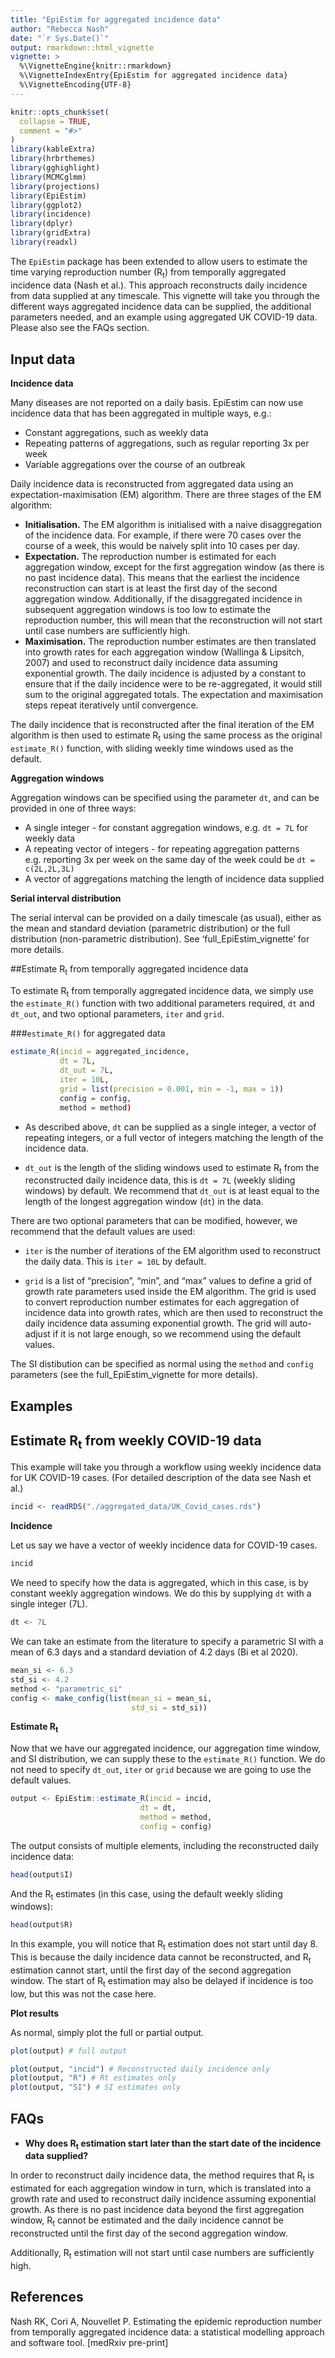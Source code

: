```yaml
---
title: "EpiEstim for aggregated incidence data"
author: "Rebecca Nash"
date: "`r Sys.Date()`"
output: rmarkdown::html_vignette
vignette: >
  %\VignetteEngine{knitr::rmarkdown}
  %\VignetteIndexEntry{EpiEstim for aggregated incidence data}
  %\VignetteEncoding{UTF-8}
---
```


```r
knitr::opts_chunk$set(
  collapse = TRUE,
  comment = "#>"
)
library(kableExtra)
library(hrbrthemes)
library(gghighlight)
library(MCMCglmm)
library(projections)
library(EpiEstim) 
library(ggplot2)
library(incidence)
library(dplyr)
library(gridExtra)
library(readxl)
```

The `EpiEstim` package has been extended to allow users to estimate the time varying reproduction number (R~t~) from temporally aggregated incidence data (Nash et al.). This approach reconstructs daily incidence from data supplied at any timescale. This vignette will take you through the different ways aggregated incidence data can be supplied, the additional parameters needed, and an example using aggregated UK COVID-19 data. Please also see the FAQs section.


<div style="margin-top:30px;">
## Input data
</div>
**Incidence data**

Many diseases are not reported on a daily basis. EpiEstim can now use incidence data that has been aggregated in multiple ways, e.g.:

- Constant aggregations, such as weekly data
- Repeating patterns of aggregations, such as regular reporting 3x per week 
- Variable aggregations over the course of an outbreak

Daily incidence data is reconstructed from aggregated data using an expectation-maximisation (EM) algorithm. There are three stages of the EM algorithm:

- **Initialisation.** The EM algorithm is initialised with a naive disaggregation of the incidence data. For example, if there were 70 cases over the course of a week, this would be naively split into 10 cases per day.
- **Expectation.** The reproduction number is estimated for each aggregation window, except for the first aggregation window (as there is no past incidence data). This means that the earliest the incidence reconstruction can start is at least the first day of the second aggregation window. Additionally, if the disaggregated incidence in subsequent aggregation windows is too low to estimate the reproduction number, this will mean that the reconstruction will not start until case numbers are sufficiently high.
- **Maximisation.** The reproduction number estimates are then translated into growth rates for each aggregation window (Wallinga & Lipsitch, 2007) and used to reconstruct daily incidence data assuming exponential growth. The daily incidence is adjusted by a constant to ensure that if the daily incidence were to be re-aggregated, it would still sum to the original aggregated totals. The expectation and maximisation steps repeat iteratively until convergence.

The daily incidence that is reconstructed after the final iteration of the EM algorithm is then used to estimate R~t~ using the same process as the original `estimate_R()` function, with sliding weekly time windows used as the default.

**Aggregation windows**

Aggregation windows can be specified using the parameter `dt`, and can be provided in one of three ways:

- A single integer - for constant aggregation windows, e.g. `dt = 7L` for weekly data
- A repeating vector of integers - for repeating aggregation patterns e.g. reporting 3x per week on the same day of the week could be `dt = c(2L,2L,3L)`
- A vector of aggregations matching the length of incidence data supplied

**Serial interval distribution**

The serial interval can be provided on a daily timescale (as usual), either as the mean and standard deviation (parametric distribution) or the full distribution (non-parametric distribution). See 'full_EpiEstim_vignette' for more details. 


##Estimate R~t~ from temporally aggregated incidence data

To estimate R~t~ from temporally aggregated incidence data, we simply use the `estimate_R()` function with two additional parameters required, `dt` and `dt_out`, and two optional parameters, `iter` and `grid`. 


###`estimate_R()` for aggregated data

```r
estimate_R(incid = aggregated_incidence,
           dt = 7L,
           dt_out = 7L,
           iter = 10L,
           grid = list(precision = 0.001, min = -1, max = 1))
           config = config,
           method = method)

```


- As described above, `dt` can be supplied as a single integer, a vector of repeating integers, or a full vector of integers matching the length of the incidence data.

- `dt_out` is the length of the sliding windows used to estimate R~t~ from the reconstructed daily incidence data, this is `dt = 7L` (weekly sliding windows) by default. We recommend that `dt_out` is at least equal to the length of the longest aggregation window (`dt`) in the data. 

There are two optional parameters that can be modified, however, we recommend that the default values are used:

- `iter` is the number of iterations of the EM algorithm used to reconstruct the daily data. This is `iter = 10L` by default.

- `grid` is a list of "precision", "min", and "max" values to define a grid of growth rate parameters used inside the EM algorithm. The grid is used to convert reproduction number estimates for each aggregation of incidence data into growth rates, which are then used to reconstruct the daily incidence data assuming exponential growth. The grid will auto-adjust if it is not large enough, so we recommend using the default values.

The SI distibution can be specified as normal using the `method` and `config` parameters (see the full_EpiEstim_vignette for more details).


<div style="margin-top:30px;">
# Examples
</div>

## Estimate R~t~ from weekly COVID-19 data

This example will take you through a workflow using weekly incidence data for UK COVID-19 cases. (For detailed description of the data see Nash et al.)

```r
incid <- readRDS("./aggregated_data/UK_Covid_cases.rds")
```

**Incidence**

Let us say we have a vector of weekly incidence data for COVID-19 cases. 

```r
incid
```

We need to specify how the data is aggregated, which in this case, is by constant weekly aggregation windows. We do this by supplying `dt` with a single integer (7L).

```r
dt <- 7L
```

We can take an estimate from the literature to specify a parametric SI with a mean of 6.3 days and a standard deviation of 4.2 days (Bi et al 2020).

```r
mean_si <- 6.3
std_si <- 4.2
method <- "parametric_si"
config <- make_config(list(mean_si = mean_si,
                           std_si = std_si))
```

**Estimate R~t~**

Now that we have our aggregated incidence, our aggregation time window, and SI distribution, we can supply these to the `estimate_R()` function. We do not need to specify `dt_out`, `iter` or `grid` because we are going to use the default values.

```r
output <- EpiEstim::estimate_R(incid = incid,
                             dt = dt,
                             method = method,
                             config = config)
```

The output consists of multiple elements, including the reconstructed daily incidence data:

```r
head(output$I)
```

And the R~t~ estimates (in this case, using the default weekly sliding windows): 

```r
head(output$R)
```

In this example, you will notice that R~t~ estimation does not start until day 8. This is because the daily incidence data cannot be reconstructed, and R~t~ estimation cannot start, until the first day of the second aggregation window. The start of R~t~ estimation may also be delayed if incidence is too low, but this was not the case here.

**Plot results**

As normal, simply plot the full or partial output.

```r
plot(output) # full output

plot(output, "incid") # Reconstructed daily incidence only
plot(output, "R") # Rt estimates only
plot(output, "SI") # SI estimates only
```

<div style="margin-top:30px;">
# FAQs
</div>

* **Why does R~t~ estimation start later than the start date of the incidence data supplied?**

In order to reconstruct daily incidence data, the method requires that R~t~ is estimated for each aggregation window in turn, which is translated into a growth rate and used to reconstruct daily incidence assuming exponential growth. As there is no past incidence data beyond the first aggregation window, R~t~ cannot be estimated and the daily incidence cannot be reconstructed until the first day of the second aggregation window.

Additionally, R~t~ estimation will not start until case numbers are sufficiently high.



## References

Nash RK, Cori A, Nouvellet P. Estimating the epidemic reproduction number from temporally aggregated incidence data: a statistical modelling approach and software tool. [medRxiv pre-print] 